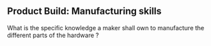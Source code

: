 ## Product Build: Manufacturing skills {#sec-product-build-manufacturing-skills}

What is the specific knowledge a maker shall own to manufacture the different parts of the hardware ?

